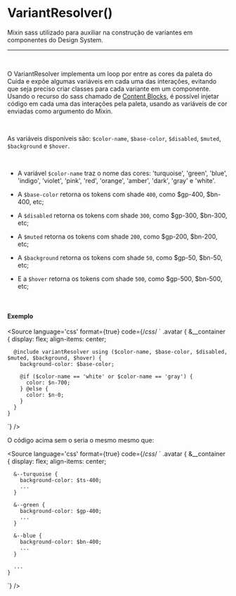 
<Meta title="Utils/Sass/VariantResolver()"/>

# VariantResolver()

Mixin sass utilizado para auxiliar na construção de variantes em componentes do Design System.

<hr />
<br />

O VariantResolver implementa um loop por entre as cores da paleta do Cuida e expõe algumas variáveis em cada uma
das interações, evitando que seja preciso criar classes para cada variante em um componente. Usando o recurso do sass
chamado de [Content Blocks](https://sass-lang.com/documentation/at-rules/mixin#content-blocks), é possível injetar código
em cada uma das interações pela paleta, usando as variáveis de cor enviadas como argumento do Mixin.

<br />

As variáveis disponíveis são:
``$color-name``, ``$base-color``, ``$disabled``, ``$muted``, ``$background`` e ``$hover``.

<br />

- A variável ``$color-name`` traz o nome das cores: 'turquoise', 'green', 'blue',	'indigo',	'violet',
'pink', 'red', 'orange', 'amber', 'dark', 'gray' e	'white'.

- A ``$base-color`` retorna os tokens com shade `400`, como $gp-400, $bn-400, etc;
- A ``$disabled`` retorna os tokens com shade `300`, como $gp-300, $bn-300, etc;
- A ``$muted`` retorna os tokens com shade `200`, como $gp-200, $bn-200, etc;
- A ``$background`` retorna os tokens com shade `50`, como $gp-50, $bn-50, etc;
- E a ``$hover`` retorna os tokens com shade `500`, como $gp-500, $bn-500, etc;

<br />

#### Exemplo

<Story name="VariantResolver">
</Story>

<Source
	language='css'
	format={true}
	code={/*css*/ `
  .avatar {
    &__container {
      display: flex;
      align-items: center;
 
      @include variantResolver using ($color-name, $base-color, $disabled, $muted, $background, $hover) {
        background-color: $base-color;
 
        @if ($color-name == 'white' or $color-name == 'gray') {
          color: $n-700;
        } @else {
          color: $n-0;
        }
      }
    }
`}
/>

O código acima sem o seria o mesmo mesmo que:

<Source
	language='css'
	format={true}
	code={/*css*/ `
  .avatar {
    &__container {
      display: flex;
      align-items: center;
 
      &--turquoise {
        background-color: $ts-400;
        ...
      }
 
      &--green {
        background-color: $gp-400;
        ...
      }
 
      &--blue {
        background-color: $bn-400;
        ...
      }
 
      ...
    }
`}
/>

